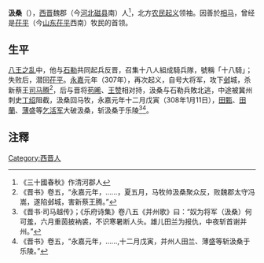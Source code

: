 {{Expand section|time=2021-05-08T03:09:00+00:00}}
'''汲桑'''（{{bd|？||308年1月11日||catIdx=J汲}}），[[西晋|西晋]]魏郡（今[[河北|河北]][[磁县|磁县]]南）人<ref>《三十國春秋》作清河郡人</ref>，北方[[农民起义|农民起义]]领袖。因善於[[相马|相马]]，曾经是[[茌平|茌平]]（今[[山东|山东]][[茌平|茌平]]西南）牧民的首领。

==生平==
[[八王之乱|八王之乱]]中，他与[[石勒|石勒]]共同起兵反晋，召集十八人組成騎兵隊，號稱「十八騎」；失败后，潜回[[茌平|茌平]]。[[永嘉_(西晋)|永嘉]]元年（307年），再次起义，自号大将军，攻下[[邺|邺]]城，杀新蔡王[[司马腾|司马腾]]<ref>《晋书》卷五，“永嘉元年，……，夏五月，马牧帅汲桑聚众反，败魏郡太守冯嵩，遂陷邺城，害新蔡王腾。”</ref>，后与晋将[[苟晞|苟晞]]、[[王赞|王赞]]相对持，汲桑与石勒兵敗北逃，中途被冀州刺史[[丁绍|丁绍]]阻截，汲桑回马牧，永嘉元年十二月戊寅（308年1月11日），[[田甄|田甄]]、[[田蘭|田蘭]]、[[薄盛|薄盛]]等[[乞活军|乞活军]]大破汲桑，斩汲桑于乐陵<ref>《晋书·司马越传》；《乐府诗集》卷八五《并州歌》曰：“奴为将军（汲桑）何可羞，六月重茵披衲裘，不识寒暑断人头。雄儿田兰为报仇，中夜斩首谢并州。”</ref><ref>《晋书》卷五，“永嘉元年，……,十二月戊寅，并州人田兰、薄盛等斩汲桑于乐陵。”</ref>。

== 注釋 ==
{{reflist}}
[[Category:西晋人|Category:西晋人]]